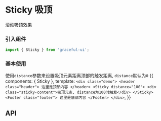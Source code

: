 
<Meta title="其他|Sticky 吸顶" component={Sticky} />

# Sticky 吸顶

滚动吸顶效果

### 引入组件

```js
import { Sticky } from 'graceful-ui';
```

<style>{`
  .demo{
    padding: 0 300px;
  }  
  .header,.footer{
    height: 600px;
    line-height: 600px;
    text-align: center;
  }
  .sticky-content{
    text-align: center;
    border: 1px solid red;
  }

`}</style>

### 基本使用
使用`distance`参数来设置吸顶元素距离顶部的触发距离, `distance`默认为`0`
<Preview>
  <Story name="基本使用">
    {{
      components: { Sticky },
      template: `
        <div class="demo">
          <header class="header">
            这里是顶部内容
          </header>
          <Sticky distance="100">
            <div class="sticky-content">吸顶元素, distance为100时触发</div>
          </Sticky>
          <Footer class="footer">
            这里是底部内容
          </Footer>
        </div>
      `,
    }}
  </Story>
</Preview>

## API

<Props of={Sticky} />
